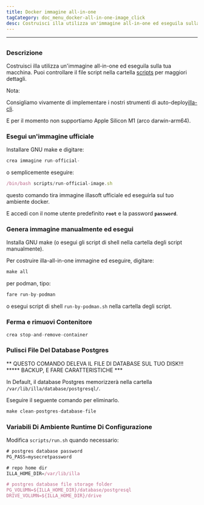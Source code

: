 ```yaml
---
title: Docker immagine all-in-one
tagCategory: doc_menu_docker-all-in-one-image_click
desc: Costruisci illa utilizza un'immagine all-in-one ed eseguila sulla tua macchina.
---
```


* * *

## <Heading hidden>Docker all -in-one Image</Heading>

### Descrizione

Costruisci illa utilizza un'immagine all-in-one ed eseguila sulla tua macchina. Puoi controllare il file script nella cartella [scripts](https://github.com/illacloud/deploy-illa-manually/blob/main/docker/scripts) per maggiori dettagli.

Nota:

Consigliamo vivamente di implementare i nostri strumenti di auto-deploy[illa-cli](https://github.com/illacloud/illa).

E per il momento non supportiamo Apple Silicon M1 (arco darwin-arm64).

### Esegui un'immagine ufficiale

Installare GNU make e digitare:

```jsx
crea immagine run-official-
```

o semplicemente eseguire:

```jsx
/bin/bash scripts/run-official-image.sh
```

questo comando tira immagine illasoft ufficiale ed eseguirla sul tuo ambiente docker.

E accedi con il nome utente predefinito **`root`** e la password **`password`**.

### Genera immagine manualmente ed esegui

Installa GNU make (o esegui gli script di shell nella cartella degli script manualmente).

Per costruire illa-all-in-one immagine ed eseguire, digitare:

```jsx
make all
```

per podman, tipo:

```jsx
fare run-by-podman
```

o esegui script di shell `run-by-podman.sh` nella cartella degli script.

### Ferma e rimuovi Contenitore

```jsx
crea stop-and-remove-container
```

### Pulisci File Del Database Postgres

** QUESTO COMANDO DELEVA IL FILE DI DATABASE SUL TUO DISK!!! \*\*\*** BACKUP, E FARE CARATTERISTICHE \*\*\*

In Default, il database Postgres memorizzerà nella cartella `/var/lib/illa/database/postgresql/`.

Eseguire il seguente comando per eliminarlo.

```jsx
make clean-postgres-database-file
```

### Variabili Di Ambiente Runtime Di Configurazione

Modifica `scripts/run.sh` quando necessario:

```jsx
# postgres database password
PG_PASS=mysecretpassword

# repo home dir
ILLA_HOME_DIR=/var/lib/illa

# postgres database file storage folder
PG_VOLUMN=${ILLA_HOME_DIR}/database/postgresql
DRIVE_VOLUMN=${ILLA_HOME_DIR}/drive
```
